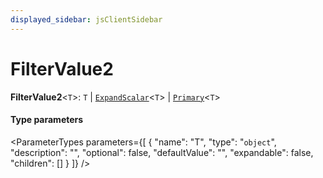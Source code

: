 ```yaml
---
displayed_sidebar: jsClientSidebar
---
```



# FilterValue2

 **FilterValue2**<`T`\>: `T` \| [`ExpandScalar`](internal.ExpandScalar.mdx)<`T`\> \| [`Primary`](internal.Primary.mdx)<`T`\>

#### Type parameters

<ParameterTypes parameters={[
  {
    "name": "T",
    "type": "`object`",
    "description": "",
    "optional": false,
    "defaultValue": "",
    "expandable": false,
    "children": []
  }
]} />
